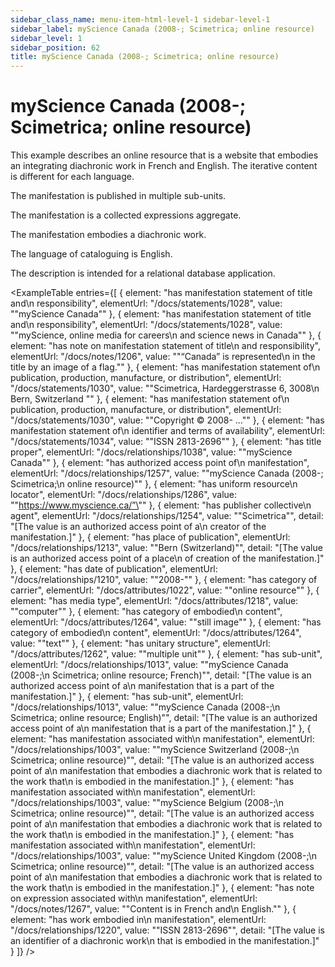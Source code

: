 ```yaml
---
sidebar_class_name: menu-item-html-level-1 sidebar-level-1
sidebar_label: myScience Canada (2008-; Scimetrica; online resource)
sidebar_level: 1
sidebar_position: 62
title: myScience Canada (2008-; Scimetrica; online resource)
---
```


# myScience Canada (2008-; Scimetrica; online resource)

This example describes an online resource that is a website that embodies an
              integrating diachronic work in French and English. The iterative content is different
              for each language.

The manifestation is published in multiple sub-units.

The manifestation is a collected expressions aggregate.

The manifestation embodies a diachronic work.

The language of cataloguing is English.

The description is intended for a relational database application.

<ExampleTable
  entries={[
    {
      element: "has manifestation statement of title and\n                    responsibility",
      elementUrl: "/docs/statements/1028",
      value: "\"myScience Canada\""
    },
    {
      element: "has manifestation statement of title and\n                    responsibility",
      elementUrl: "/docs/statements/1028",
      value: "\"myScience, online media for careers\n                  and science news in Canada\""
    },
    {
      element: "has note on manifestation statement of title\n                    and responsibility",
      elementUrl: "/docs/notes/1206",
      value: "\"“Canada” is represented\n                  in the title by an image of a flag.\""
    },
    {
      element: "has manifestation statement of\n                    publication, production, manufacture, or distribution",
      elementUrl: "/docs/statements/1030",
      value: "\"Scimetrica, Hardeggerstrasse 6, 3008\n                  Bern, Switzerland \""
    },
    {
      element: "has manifestation statement of\n                    publication, production, manufacture, or distribution",
      elementUrl: "/docs/statements/1030",
      value: "\"Copyright © 2008- …\""
    },
    {
      element: "has manifestation statement of\n                    identifier and terms of availability",
      elementUrl: "/docs/statements/1034",
      value: "\"ISSN 2813-2696\""
    },
    {
      element: "has title proper",
      elementUrl: "/docs/relationships/1038",
      value: "\"myScience Canada\""
    },
    {
      element: "has authorized access point of\n                    manifestation",
      elementUrl: "/docs/relationships/1257",
      value: "\"myScience Canada (2008-; Scimetrica;\n                  online resource)\""
    },
    {
      element: "has uniform resource\n                  locator",
      elementUrl: "/docs/relationships/1286",
      value: "\"https://www.myscience.ca/”\""
    },
    {
      element: "has publisher collective\n                    agent",
      elementUrl: "/docs/relationships/1254",
      value: "\"Scimetrica\"",
      detail: "[The value is an authorized access point of a\n                      creator of the manifestation.]"
    },
    {
      element: "has place of publication",
      elementUrl: "/docs/relationships/1213",
      value: "\"Bern (Switzerland)\"",
      detail: "[The value is an authorized access point of a place\n                      of creation of the manifestation.]"
    },
    {
      element: "has date of publication",
      elementUrl: "/docs/relationships/1210",
      value: "\"2008-\""
    },
    {
      element: "has category of carrier",
      elementUrl: "/docs/attributes/1022",
      value: "\"online resource\""
    },
    {
      element: "has media type",
      elementUrl: "/docs/attributes/1218",
      value: "\"computer\""
    },
    {
      element: "has category of embodied\n                  content",
      elementUrl: "/docs/attributes/1264",
      value: "\"still image\""
    },
    {
      element: "has category of embodied\n                  content",
      elementUrl: "/docs/attributes/1264",
      value: "\"text\""
    },
    {
      element: "has unitary structure",
      elementUrl: "/docs/attributes/1262",
      value: "\"multiple unit\""
    },
    {
      element: "has sub-unit",
      elementUrl: "/docs/relationships/1013",
      value: "\"myScience Canada (2008-;\n                    Scimetrica; online resource; French)\"",
      detail: "[The value is an authorized access point of a\n                      manifestation that is a part of the manifestation.]"
    },
    {
      element: "has sub-unit",
      elementUrl: "/docs/relationships/1013",
      value: "\"myScience Canada (2008-;\n                    Scimetrica; online resource; English)\"",
      detail: "[The value is an authorized access point of a\n                      manifestation that is a part of the manifestation.]"
    },
    {
      element: "has manifestation associated with\n                      manifestation",
      elementUrl: "/docs/relationships/1003",
      value: "\"myScience Switzerland (2008-;\n                    Scimetrica; online resource)\"",
      detail: "[The value is an authorized access point of a\n                      manifestation that embodies a diachronic work that is related to the work that\n                      is embodied in the manifestation.]"
    },
    {
      element: "has manifestation associated with\n                      manifestation",
      elementUrl: "/docs/relationships/1003",
      value: "\"myScience Belgium (2008-;\n                    Scimetrica; online resource)\"",
      detail: "[The value is an authorized access point of a\n                      manifestation that embodies a diachronic work that is related to the work that\n                      is embodied in the manifestation.]"
    },
    {
      element: "has manifestation associated with\n                      manifestation",
      elementUrl: "/docs/relationships/1003",
      value: "\"myScience United Kingdom (2008-;\n                    Scimetrica; online resource)\"",
      detail: "[The value is an authorized access point of a\n                      manifestation that embodies a diachronic work that is related to the work that\n                      is embodied in the manifestation.]"
    },
    {
      element: "has note on expression associated with\n                    manifestation",
      elementUrl: "/docs/notes/1267",
      value: "\"Content is in French and\n                  English.\""
    },
    {
      element: "has work embodied in\n                      manifestation",
      elementUrl: "/docs/relationships/1220",
      value: "\"ISSN 2813-2696\"",
      detail: "[The value is an identifier of a diachronic work\n                      that is embodied in the manifestation.]"
    }
  ]}
/>
